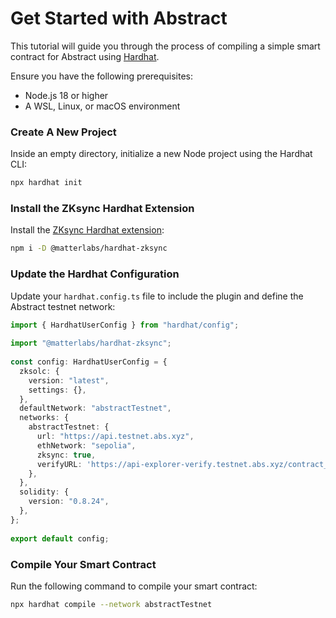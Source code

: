 
# Get Started with Abstract

This tutorial will guide you through the process of compiling a simple smart contract for Abstract using [Hardhat](https://hardhat.org).

Ensure you have the following prerequisites:
- Node.js 18 or higher
- A WSL, Linux, or macOS environment

<Steps>

### Create A New Project

Inside an empty directory, initialize a new Node project using the Hardhat CLI:

```bash
npx hardhat init
```

### Install the ZKsync Hardhat Extension

Install the [ZKsync Hardhat extension](https://docs.zksync.io/build/tooling/hardhat/hardhat-zksync):

```bash
npm i -D @matterlabs/hardhat-zksync
```

### Update the Hardhat Configuration

Update your `hardhat.config.ts` file to include the plugin and define the Abstract testnet network:

```typescript
import { HardhatUserConfig } from "hardhat/config";
 
import "@matterlabs/hardhat-zksync";
 
const config: HardhatUserConfig = {
  zksolc: {
    version: "latest",
    settings: {},
  },
  defaultNetwork: "abstractTestnet",
  networks: {
    abstractTestnet: {
      url: "https://api.testnet.abs.xyz",
      ethNetwork: "sepolia",
      zksync: true,
      verifyURL: 'https://api-explorer-verify.testnet.abs.xyz/contract_verification',
    },
  },
  solidity: {
    version: "0.8.24",
  },
};
 
export default config;
```

### Compile Your Smart Contract

Run the following command to compile your smart contract:

```bash
npx hardhat compile --network abstractTestnet
```

</Steps>
